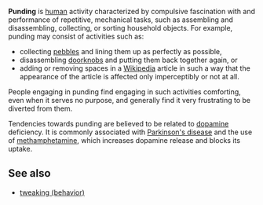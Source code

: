 '''Punding''' is [[human]] activity characterized by compulsive fascination with and performance of repetitive, mechanical tasks, such as assembling and disassembling, collecting, or sorting household objects. For example, punding may consist of activities such as:
* collecting [[pebble]]s and lining them up as perfectly as possible, 
* disassembling [[doorknob|doorknobs]] and putting them back together again, or
* adding or removing spaces in a [[Wikipedia]] article in such a way that the appearance of the article is affected only imperceptibly or not at all. 

People engaging in punding find engaging in such activities comforting, even when it serves no purpose, and generally find it very frustrating to be diverted from them.

Tendencies towards punding are believed to be related to [[dopamine]] deficiency. It is commonly associated with [[Parkinson's disease]] and the use of [[methamphetamine]], which increases dopamine release and blocks its uptake.


== See also ==
* [[tweaking (behavior)]]